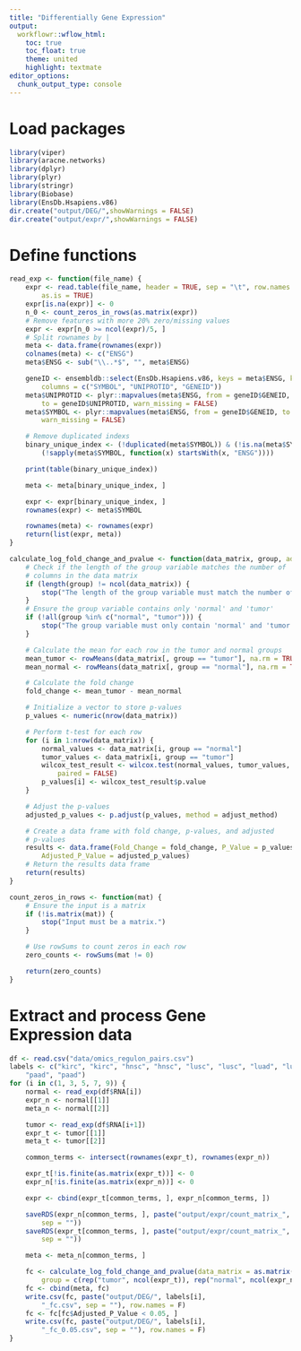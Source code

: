 ```yaml
---
title: "Differentially Gene Expression"
output:
  workflowr::wflow_html:
    toc: true
    toc_float: true
    theme: united
    highlight: textmate
editor_options:
  chunk_output_type: console
---
```


# Load packages
```r
library(viper)
library(aracne.networks)
library(dplyr)
library(plyr)
library(stringr)
library(Biobase)
library(EnsDb.Hsapiens.v86)
dir.create("output/DEG/",showWarnings = FALSE)
dir.create("output/expr/",showWarnings = FALSE)
```

# Define functions
```r
read_exp <- function(file_name) {
    expr <- read.table(file_name, header = TRUE, sep = "\t", row.names = 1,
        as.is = TRUE)
    expr[is.na(expr)] <- 0
    n_0 <- count_zeros_in_rows(as.matrix(expr))
    # Remove features with more 20% zero/missing values
    expr <- expr[n_0 >= ncol(expr)/5, ]
    # Split rownames by |
    meta <- data.frame(rownames(expr))
    colnames(meta) <- c("ENSG")
    meta$ENSG <- sub("\\..*$", "", meta$ENSG)

    geneID <- ensembldb::select(EnsDb.Hsapiens.v86, keys = meta$ENSG, keytype = "GENEID",
        columns = c("SYMBOL", "UNIPROTID", "GENEID"))
    meta$UNIPROTID <- plyr::mapvalues(meta$ENSG, from = geneID$GENEID,
        to = geneID$UNIPROTID, warn_missing = FALSE)
    meta$SYMBOL <- plyr::mapvalues(meta$ENSG, from = geneID$GENEID, to = geneID$SYMBOL,
        warn_missing = FALSE)

    # Remove duplicated indexs
    binary_unique_index <- (!duplicated(meta$SYMBOL)) & (!is.na(meta$SYMBOL) &
        (!sapply(meta$SYMBOL, function(x) startsWith(x, "ENSG"))))

    print(table(binary_unique_index))

    meta <- meta[binary_unique_index, ]

    expr <- expr[binary_unique_index, ]
    rownames(expr) <- meta$SYMBOL

    rownames(meta) <- rownames(expr)
    return(list(expr, meta))
}

calculate_log_fold_change_and_pvalue <- function(data_matrix, group, adjust_method = "BH") {
    # Check if the length of the group variable matches the number of
    # columns in the data matrix
    if (length(group) != ncol(data_matrix)) {
        stop("The length of the group variable must match the number of columns in the data matrix.")
    }
    # Ensure the group variable contains only 'normal' and 'tumor'
    if (!all(group %in% c("normal", "tumor"))) {
        stop("The group variable must only contain 'normal' and 'tumor' values.")
    }

    # Calculate the mean for each row in the tumor and normal groups
    mean_tumor <- rowMeans(data_matrix[, group == "tumor"], na.rm = TRUE)
    mean_normal <- rowMeans(data_matrix[, group == "normal"], na.rm = TRUE)

    # Calculate the fold change
    fold_change <- mean_tumor - mean_normal

    # Initialize a vector to store p-values
    p_values <- numeric(nrow(data_matrix))

    # Perform t-test for each row
    for (i in 1:nrow(data_matrix)) {
        normal_values <- data_matrix[i, group == "normal"]
        tumor_values <- data_matrix[i, group == "tumor"]
        wilcox_test_result <- wilcox.test(normal_values, tumor_values,
            paired = FALSE)
        p_values[i] <- wilcox_test_result$p.value
    }

    # Adjust the p-values
    adjusted_p_values <- p.adjust(p_values, method = adjust_method)

    # Create a data frame with fold change, p-values, and adjusted
    # p-values
    results <- data.frame(Fold_Change = fold_change, P_Value = p_values,
        Adjusted_P_Value = adjusted_p_values)
    # Return the results data frame
    return(results)
}

count_zeros_in_rows <- function(mat) {
    # Ensure the input is a matrix
    if (!is.matrix(mat)) {
        stop("Input must be a matrix.")
    }

    # Use rowSums to count zeros in each row
    zero_counts <- rowSums(mat != 0)

    return(zero_counts)
}
```

# Extract and process Gene Expression data

```r
df <- read.csv("data/omics_regulon_pairs.csv")
labels <- c("kirc", "kirc", "hnsc", "hnsc", "lusc", "lusc", "luad", "luad",
    "paad", "paad")
for (i in c(1, 3, 5, 7, 9)) {
    normal <- read_exp(df$RNA[i])
    expr_n <- normal[[1]]
    meta_n <- normal[[2]]

    tumor <- read_exp(df$RNA[i+1])
    expr_t <- tumor[[1]]
    meta_t <- tumor[[2]]

    common_terms <- intersect(rownames(expr_t), rownames(expr_n))

    expr_t[!is.finite(as.matrix(expr_t))] <- 0
    expr_n[!is.finite(as.matrix(expr_n))] <- 0

    expr <- cbind(expr_t[common_terms, ], expr_n[common_terms, ])

    saveRDS(expr_n[common_terms, ], paste("output/expr/count_matrix_", labels[i], "_normal.RDS",
        sep = ""))
    saveRDS(expr_t[common_terms, ], paste("output/expr/count_matrix_", labels[i], "_tumor.RDS",
        sep = ""))

    meta <- meta_n[common_terms, ]

    fc <- calculate_log_fold_change_and_pvalue(data_matrix = as.matrix(expr),
        group = c(rep("tumor", ncol(expr_t)), rep("normal", ncol(expr_n))))
    fc <- cbind(meta, fc)
    write.csv(fc, paste("output/DEG/", labels[i],
        "_fc.csv", sep = ""), row.names = F)
    fc <- fc[fc$Adjusted_P_Value < 0.05, ]
    write.csv(fc, paste("output/DEG/", labels[i],
        "_fc_0.05.csv", sep = ""), row.names = F)
}
```
